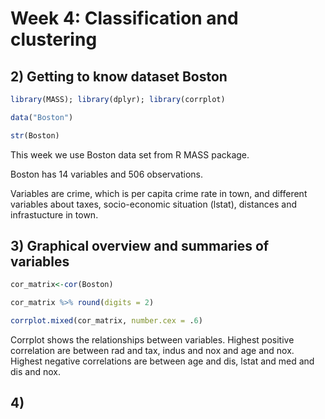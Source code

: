 # Week 4: Classification and clustering


## 2) Getting to know dataset Boston

```r

library(MASS); library(dplyr); library(corrplot)

data("Boston")

str(Boston)

```

This week we use Boston data set from R MASS package.

Boston has 14 variables and 506 observations. 

Variables are crime, which is per capita crime rate in town, and different variables about taxes, socio-economic situation (lstat), distances and infrastucture in town.

## 3) Graphical overview and summaries of variables

```r

cor_matrix<-cor(Boston) 

cor_matrix %>% round(digits = 2)

corrplot.mixed(cor_matrix, number.cex = .6)
```

Corrplot shows the relationships between variables. Highest positive correlation are between rad and tax, indus and nox and age and nox. Highest negative correlations are between age and dis, lstat and med and dis and nox.



## 4) 

